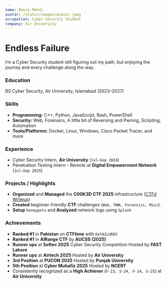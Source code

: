 ```yaml
---
name: Basim Mehdi
avatar: /static/images/avatar.jpeg
occupation: Cyber Security Student
company: Air University
---
```


# Endless Failure

I’m a Cyber Security student still figuring out my path, but enjoying the journey and every challenge along the way.

### Education
BS Cyber Security, Air University, Islamabad (2023–2027)

### Skills
- **Programming:** C++, Python, JavaScript, Bash, PowerShell
- **Security:** Web, Forensics, A little bit of Reversing and Pwning, Scripting, Automation
- **Tools/Platforms:** Docker, Linux, Windows, Cisco Packet Tracer, and more

### Experience
- Cyber Security Intern, **Air University** (`Jul–Sep 2024`)
- Penetration Testing Intern - Remote at **Digital Empowerment Network** (`Jul–Sep 2025`)

### Projects / Highlights
- **Organized** and **Managed** the **C00K3D CTF 2025** infrastructure ([CTFd Writeup](/blog/ctfd))
- **Created** beginner-friendly **CTF** challenges (`Web, PWN, Forensics, Misc`).
- **Setup** `honeypots` and **Analyzed** network logs using `Splunk`

### Achievements
- **Ranked #1** in **Pakistan** on **CTFtime** with `0xFAILURES`
- **Ranked #1** in **AIRange CTF** by **AUCSS (2025)**
- **Runner ups** at **Softec 2025** Cyber Security Competition Hosted by **FAST Lahore**
- **Runner ups** at **Airtech 2025** Hosted by **Air University**
- **3rd Position** at **PUCON 2025** Hosted by **Punjab University**
- **5th Position** at **Cyber Muhafiz 2025** Hosted by **NCERT**
- Consistently recognized as a **High Achiever** (`F-23, S-24, F-24, S-25`) at **Air University**


